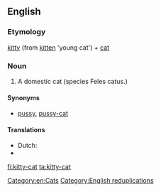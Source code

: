 ==English==

===Etymology===
[[kitty]] (from [[kitten]] 'young cat') + [[cat]]

===Noun===
{{en-noun|head=[[kitty]]-[[cat]]}}

# {{colloquial|usually|childish}} A domestic cat (species Feles catus.)

====Synonyms====
* [[pussy]], [[pussy-cat]]

====Translations====
* Dutch: {{t-|nl|kattepoes}}
* {{trreq|ko}}

[[Category:en:Cats]]
[[Category:English reduplications]]

[[fi:kitty-cat]]
[[ta:kitty-cat]]